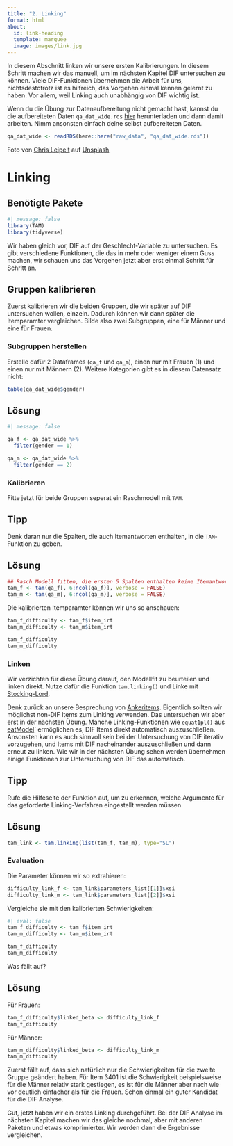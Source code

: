```yaml
---
title: "2. Linking"
format: html
about:
  id: link-heading
  template: marquee
  image: images/link.jpg
---
```


:::{#link-heading}

In diesem Abschnitt linken wir unsere ersten Kalibrierungen. In diesem Schritt machen wir das manuell, um im nächsten Kapitel DIF untersuchen zu können. Viele DIF-Funktionen übernehmen die Arbeit für uns, nichtsdestotrotz ist es hilfreich, das Vorgehen einmal kennen gelernt zu haben. Vor allem, weil Linking auch unabhängig von DIF wichtig ist. 


:::{.callout-note}
Wenn du die Übung zur Datenaufbereitung nicht gemacht hast, kannst du die aufbereiteten Daten `qa_dat_wide.rds` [hier](https://github.com/nickhaf/IRT_workshop/tree/main/raw_data) herunterladen und dann damit arbeiten. Nimm ansonsten einfach deine selbst aufbereiteten Daten.

```r
qa_dat_wide <- readRDS(here::here("raw_data", "qa_dat_wide.rds"))
```
:::
:::


::: aside
Foto von <a href="https://unsplash.com/de/@cleipelt?utm_content=creditCopyText&utm_medium=referral&utm_source=unsplash">Chris Leipelt</a> auf <a href="https://unsplash.com/de/fotos/collage-aus-grauer-metallkette-TcFq4-ulczU?utm_content=creditCopyText&utm_medium=referral&utm_source=unsplash">Unsplash</a>
:::



# Linking

:::{.callout-note}
## Benötigte Pakete
```r
#| message: false
library(TAM)
library(tidyverse)
```

:::

Wir haben gleich vor, DIF auf der Geschlecht-Variable zu untersuchen. Es gibt verschiedene Funktionen, die das in mehr oder weniger einem Guss machen, wir schauen uns das Vorgehen jetzt aber erst einmal Schritt für Schritt an. 

## Gruppen kalibrieren
Zuerst kalibrieren wir die beiden Gruppen, die wir später auf DIF untersuchen wollen, einzeln. Dadurch können wir dann später die Itemparamter vergleichen. 
Bilde also zwei Subgruppen, eine für Männer und eine für Frauen. 

### Subgruppen herstellen
Erstelle dafür 2 Dataframes (`qa_f` und `qa_m`), einen nur mit Frauen (1) und einen nur mit Männern (2). Weitere Kategorien gibt es in diesem Datensatz nicht:

```r
table(qa_dat_wide$gender)
```

:::{.callout-caution collapse="true"}

## Lösung
```r
#| message: false

qa_f <- qa_dat_wide %>%
  filter(gender == 1)

qa_m <- qa_dat_wide %>%
  filter(gender == 2)
```
:::

### Kalibrieren
Fitte jetzt für beide Gruppen seperat ein Raschmodell mit `TAM`. 


:::{.callout-tip collapse="true"}
## Tipp
Denk daran nur die Spalten, die auch Itemantworten enthalten, in die `TAM`-Funktion zu geben. 
::: 

:::{.callout-caution collapse="true"}
## Lösung
```r

## Rasch Modell fitten, die ersten 5 Spalten enthalten keine Itemantworten und werden entfernt
tam_f <- tam(qa_f[, 6:ncol(qa_f)], verbose = FALSE)
tam_m <- tam(qa_m[, 6:ncol(qa_m)], verbose = FALSE)

```

Die kalibrierten Itemparamter können wir uns so anschauen:

```r
tam_f_difficulty <- tam_f$item_irt
tam_m_difficulty <- tam_m$item_irt

tam_f_difficulty
tam_m_difficulty
```

::: 

### Linken
Wir verzichten für diese Übung darauf, den Modellfit zu beurteilen und linken direkt. Nutze dafür die Funktion `tam.linking()` und Linke mit [Stocking-Lord](https://nickhaf.github.io/IRT_workshop/slides/Linking/linking.html#/stocking-lord). 

:::{.callout-important}
Denk zurück an unsere Besprechung von [Ankeritems](https://nickhaf.github.io/IRT_workshop/slides/Linking/linking.html#/ankeritems). Eigentlich sollten wir möglichst non-DIF Items zum Linking verwenden. Das untersuchen wir aber erst in der nächsten Übung. Manche Linking-Funktionen wie `equat1pl()` aus [eatModel](https://github.com/weirichs/eatModel)` ermöglichen es, DIF Items direkt automatisch auszuschließen. Ansonsten kann es auch sinnvoll sein bei der Untersuchung von DIF iterativ vorzugehen, und Items mit DIF nacheinander auszuschließen und dann erneut zu linken. Wie wir in der nächsten Übung sehen werden übernehmen einige Funktionen zur Untersuchung von DIF das automatisch. 

:::

:::{.callout-tip collapse="true"}
## Tipp
Rufe die Hilfeseite der Funktion auf, um zu erkennen, welche Argumente für das geforderte Linking-Verfahren eingestellt werden müssen. 
:::

:::{.callout-caution collapse="true"}
## Lösung
```r
tam_link <- tam.linking(list(tam_f, tam_m), type="SL")
```


:::


### Evaluation

Die Parameter können wir so extrahieren:

```r
difficulty_link_f <- tam_link$parameters_list[[1]]$xsi
difficulty_link_m <- tam_link$parameters_list[[2]]$xsi
```

Vergleiche sie mit den kalibrierten Schwierigkeiten:

```r
#| eval: false
tam_f_difficulty <- tam_f$item_irt
tam_m_difficulty <- tam_m$item_irt

tam_f_difficulty
tam_m_difficulty
```

Was fällt auf?

:::{.callout-caution collapse="true"}

## Lösung

Für Frauen:
```r
tam_f_difficulty$linked_beta <- difficulty_link_f
tam_f_difficulty
```
 

Für Männer:
```r
tam_m_difficulty$linked_beta <- difficulty_link_m
tam_m_difficulty
``` 
 
Zuerst fällt auf, dass sich natürlich nur die Schwierigkeiten für die zweite Gruppe geändert haben. Für Item 3401 ist die Schwierigkeit beispielsweise für die Männer relativ stark gestiegen, es ist für die Männer aber nach wie vor deutlich einfacher als für die Frauen. Schon einmal ein guter Kandidat für die DIF Analyse. 
:::

Gut, jetzt haben wir ein erstes Linking durchgeführt. Bei der DIF Analyse im nächsten Kapitel machen wir das gleiche nochmal, aber mit anderen Paketen und etwas komprimierter. Wir werden dann die Ergebnisse vergleichen. 
